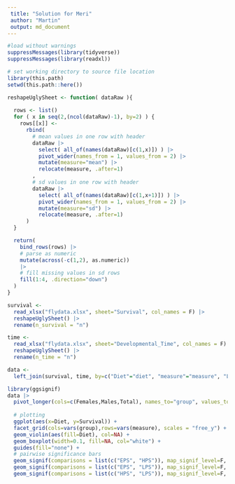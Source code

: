 ```yaml
---
 title: "Solution for Meri"
 author: "Martin"
 output: md_document
---
```


```r

#load without warnings
suppressMessages(library(tidyverse))
suppressMessages(library(readxl))

# set working directory to source file location
library(this.path)
setwd(this.path::here())
```


```r

reshapeUglySheet <- function( dataRaw ){
  
  rows <- list()
  for ( x in seq(2,(ncol(dataRaw)-1), by=2) ) {
    rows[[x]] <-
      rbind( 
        # mean values in one row with header
        dataRaw |> 
          select( all_of(names(dataRaw)[c(1,x)]) ) |> 
          pivot_wider(names_from = 1, values_from = 2) |> 
          mutate(measure="mean") |> 
          relocate(measure, .after=1)
        ,
        # sd values in one row with header
        dataRaw |> 
          select( all_of(names(dataRaw)[c(1,x+1)]) ) |> 
          pivot_wider(names_from = 1, values_from = 2) |> 
          mutate(measure="sd") |> 
          relocate(measure, .after=1)
      ) 
  }

  return(  
    bind_rows(rows) |> 
    # parse as numeric
    mutate(across(-c(1,2), as.numeric)) 
    |>
    # fill missing values in sd rows
    fill(1:4, .direction="down")
  )
}

survival <- 
  read_xlsx("flydata.xlsx", sheet="Survival", col_names = F) |> 
  reshapeUglySheet() |> 
  rename(n_survival = "n")

time <- 
  read_xlsx("flydata.xlsx", sheet="Developmental_Time", col_names = F) |> 
  reshapeUglySheet() |> 
  rename(n_time = "n")

data <- 
  left_join(survival, time, by=c("Diet"="diet", "measure"="measure", "Line"="line"))

```


```r
library(ggsignif)
data |>
  pivot_longer(cols=c(Females,Males,Total), names_to="group", values_to="Survival") |>
  
  # plotting
  ggplot(aes(x=Diet, y=Survival)) +
  facet_grid(cols=vars(group),rows=vars(measure), scales = "free_y") +
  geom_violin(aes(fill=Diet), col=NA) +
  geom_boxplot(width=0.1, fill=NA, col="white") +
  guides(fill="none") +
  # pairwise significance bars
  geom_signif(comparisons = list(c("EPS", "HPS")), map_signif_level=F, textsize=2, margin_top=0.1, vjust=1.5, test="t.test") +
  geom_signif(comparisons = list(c("EPS", "LPS")), map_signif_level=F, textsize=2, margin_top=0.2, vjust=1.5, test="t.test") +
  geom_signif(comparisons = list(c("HPS", "LPS")), map_signif_level=F, textsize=2, margin_top=0.1, vjust=1.5, test="t.test") 

```

